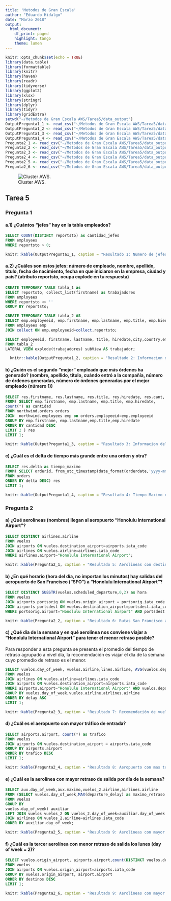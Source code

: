 ---
title: 'Metodos de Gran Escala'
author: "Eduardo Hidalgo"
date: "Marzo 2018"
output: 
  html_document:
    df_print: paged
    highlight: tango
    theme: lumen
---

```{r setup, include=FALSE}
knitr::opts_chunk$set(echo = TRUE)
library(data.table)
library(formattable)
library(knitr)
library(haven)
library(readr)
library(tidyverse)
library(ggplot2)
library(xlsx)
library(stringr)
library(dplyr)
library(tidyr)
library(gridExtra)
setwd("~/Metodos de Gran Escala AWS/Tarea5/data_output")
OutputPregunta1_1 <- read_csv("~/Metodos de Gran Escala AWS/Tarea5/data_output/Pregunta 1/OutputPregunta1.1.csv")
OutputPregunta1_2 <- read_csv("~/Metodos de Gran Escala AWS/Tarea5/data_output/Pregunta 1/OutputPregunta1.2.csv")
OutputPregunta1_3 <- read_csv("~/Metodos de Gran Escala AWS/Tarea5/data_output/Pregunta 1/OutputPregunta1.3.csv")
OutputPregunta1_4 <- read_csv("~/Metodos de Gran Escala AWS/Tarea5/data_output/Pregunta 1/OutputPregunta1.4.csv")
Pregunta2_1 <- read_csv("~/Metodos de Gran Escala AWS/Tarea5/data_output/Pregunta 2/Pregunta2.1.csv")
Pregunta2_2 <- read_csv("~/Metodos de Gran Escala AWS/Tarea5/data_output/Pregunta 2/Pregunta2.2.csv")
Pregunta2_3 <- read_csv("~/Metodos de Gran Escala AWS/Tarea5/data_output/Pregunta 2/Pregunta2.3.csv")
Pregunta2_4 <- read_csv("~/Metodos de Gran Escala AWS/Tarea5/data_output/Pregunta 2/Pregunta2.4.csv")
Pregunta2_5 <- read_csv("~/Metodos de Gran Escala AWS/Tarea5/data_output/Pregunta 2/Pregunta2.5.csv")
Pregunta2_6 <- read_csv("~/Metodos de Gran Escala AWS/Tarea5/data_output/Pregunta 2/Pregunta2.6.csv")


```

![Cluster AWS.](aws_cluster.png)

## Tarea 5  {.tabset .tabset-fade .tabset-pills}

### Pregunta 1

#### a.1) ¿Cuántos "jefes" hay en la tabla empleados? 


```{sql,eval=FALSE}
SELECT COUNT(DISTINCT reportsto) as cantidad_jefes
FROM employees
WHERE reportsto > 0;
```

```{r base1,echo=FALSE, warnings=FALSE}

knitr::kable(OutputPregunta1_1, caption = "Resultado 1: Numero de jefes",align = c('c'))
```


#### a.2) ¿Cuáles son estos jefes: número de empleado, nombre, apellido, título, fecha de nacimiento, fecha en que iniciaron en la empresa, ciudad y país? (atributo reportsto, ocupa explode en tu respuesta)


```{sql, eval=FALSE}
CREATE TEMPORARY TABLE tabla_1 as
SELECT reportsto, collect_list(firstname) as trabajadores
FROM employees
WHERE reportsto <> ''
GROUP BY reportsto;

CREATE TEMPORARY TABLE tabla_2 AS
SELECT emp.employeeid, emp.firstname, emp.lastname, emp.title, emp.hierdate, emp.city, emp.country, trabajadores
FROM employees emp
JOIN collect ON emp.employeeid=collect.reportsto;

SELECT employeeid, firstname, lastname, title, hiredate,city,country,empleado
FROM tabla_2
LATERAL VIEW explode(trabajadores) subView AS trabajador;
```

```{r base2,echo=FALSE, warnings=FALSE}

  knitr::kable(OutputPregunta1_2, caption = "Resultado 2: Informacion de jefes",align = c('c','l','l','l','c','l','c','l'))
```


#### b) ¿Quién es el segundo "mejor" empleado que más órdenes ha generado? (nombre, apellido, título, cuándo entró a la compañía, número de órdenes generadas, número de órdenes generadas por el mejor empleado (número 1))

```{sql, eval=FALSE}
SELECT res.firstname, res.lastname, res.title, res.hiredate, res.cant, LEAD(cantidad) OVER(ORDER BY cant) maximo
FROM( SELECT emp.firstname, emp.lastname, emp.title, emp.hiredate,
count(*) as cantidad
FROM northwind.orders orders
JOIN  northwind.employees emp on orders.employeeid=emp.employeeid
GROUP BY emp.firstname, emp.lastname,emp.title,emp.hiredate
ORDER BY cantidad DESC
LIMIT 2 ) res
LIMIT 1;
```



```{r base3,echo=FALSE, warnings=FALSE}

knitr::kable(OutputPregunta1_3, caption = "Resultado 3: Informacion del segundo mejor",align = c('l','l','l','c','r','r'))
```



#### c) ¿Cuál es el delta de tiempo más grande entre una orden y otra?

```{sql,eval=FALSE}
SELECT res.delta as tiempo_maximo
FROM( SELECT orderid, from_utc_timestamp(date_format(orderdate,'yyyy-mm-dd'),'UTC') fecha_pedido, datediff(orderdate,from_utc_timestamp(date_format(lag(orderdate) OVER(ORDER BY orderid),'yyyy-mm-dd'),'UTC')) delta
FROM orders
ORDER BY delta DESC) res
LIMIT 1;

```


```{r base4,echo=FALSE, warnings=FALSE}

knitr::kable(OutputPregunta1_4, caption = "Resultado 4: Tiempo Maximo entre solicitudes",align = c('c'))
```


### Pregunta 2

#### a) ¿Qué aerolíneas (nombres) llegan al aeropuerto "Honolulu International Airport"? 

```{sql,eval=FALSE}
SELECT DISTINCT airlines.airline
FROM vuelos 
JOIN airports ON vuelos.destination_airport=airports.iata_code
JOIN airlines ON vuelos.airline=airlines.iata_code
WHERE airlines.airport="Honolulu International Airport";
```


```{r base5,echo=FALSE, warnings=FALSE}

knitr::kable(Pregunta2_1, caption = "Resultado 5: Aerolineas con destino Honolulu Intl Airport",align = c('c'))
```

#### b) ¿En qué horario (hora del día, no importan los minutos) hay salidas del aeropuerto de San Francisco ("SFO") a "Honolulu International Airport"? 

```{sql,eval=FALSE}
SELECT DISTINCT SUBSTR(vuelos.scheduled_departure,0,2) as hora
FROM vuelos
JOIN airports portsorig ON vuelos.origin_airport = portsorig.iata_code
JOIN airports portsdest ON vuelos.destination_airport=portsdest.iata_code
WHERE portsorig.airport="Honolulu International Airport" AND portsdest.airport="San Francisco International Airport";

```

```{r base6,echo=FALSE, warnings=FALSE}

knitr::kable(Pregunta2_2, caption = "Resultado 6: Rutas San Francisco a Honolulu Intl",align = c('c'))
```

#### c) ¿Qué día de la semana y en qué aerolínea nos conviene viajar a "Honolulu International Airport" para tener el menor retraso posible? 

<p>Para responder a esta pregunta se presenta el promedio del tiempo de retraso agrupado a nivel día, la recomendación es viajar el día de la semana cuyo promedio de retraso es el menor.</p>

```{sql,eval=FALSE}
SELECT vuelos.day_of_week, vuelos.airline,lines.airline, AVG(vuelos.departure_delay) as retraso
FROM vuelos
JOIN airlines ON vuelos.airline=airlines.iata_code
JOIN airports ON vuelos.destination_airport=airports.iata_code
WHERE airports.airport="Honolulu International Airport" AND vuelos.departure_delay>0
GROUP BY vuelos.day_of_week,vuelos.airline,airlines.airline
ORDER BY delay ASC
LIMIT 1;
```


```{r base7,echo=FALSE, warnings=FALSE}

knitr::kable(Pregunta2_3, caption = "Resultado 7: Recomendación de vuelo a Honolulu Intl",align = c('l','c','l','c'))
```

#### d) ¿Cuál es el aeropuerto con mayor tráfico de entrada? 

```{sql,eval=FALSE}
SELECT airports.airport, count(*) as trafico
FROM vuelos
JOIN airports ON vuelos.destination_airport = airports.iata_code
GROUP BY airports.airport
ORDER BY trafico DESC
LIMIT 1;
```


```{r base8,echo=FALSE, warnings=FALSE}

knitr::kable(Pregunta2_4, caption = "Resultado 8: Aeropuerto con mas trafico de entrada",align = c('l','c'))
```

#### e) ¿Cuál es la aerolínea con mayor retraso de salida por día de la semana?

```{sql,eval=FALSE}
SELECT aux.day_of_week,aux.maximo,vuelos_2.airline,airlines.airline
FROM (SELECT vuelos.day_of_week,MAX(departure_delay) as maximo_retraso
FROM vuelos
GROUP BY
vuelos.day_of_week) auxiliar
LEFT JOIN vuelos vuelos_2 ON vuelos_2.day_of_week=auxiliar.day_of_week AND vuelos_2.departure_delay=auxiliar.maximo_retraso
JOIN airlines ON vuelos_2.airline=airlines.iata_code
ORDER BY auxiliar.day_of_week;
```

```{r base9,echo=FALSE, warnings=FALSE}

knitr::kable(Pregunta2_5, caption = "Resultado 9: Aerolineas con mayor atraso por dia",align = c('c','c','c','l'))
```


#### f) ¿Cuál es la tercer aerolínea con menor retraso de salida los lunes (day of week = 2)?

```{sql,eval=FALSE}
SELECT vuelos.origin_airport, airports.airport,count(DISTINCT vuelos.destination_airport) as destinos
FROM vuelos
JOIN airports ON vuelos.origin_airport=airports.iata_code
GROUP BY vuelos.origin_airport, airport.airport
ORDER BY destinos DESC
LIMIT 1;
```


```{r base10,echo=FALSE, warnings=FALSE}

knitr::kable(Pregunta2_6, caption = "Resultado 9: Aerolineas con mayor atraso por dia",align = c('c','l','c'))
```

